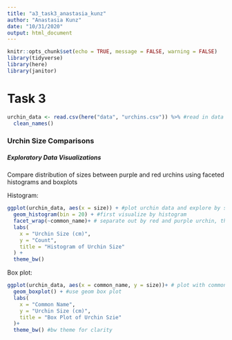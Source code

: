 ```yaml
---
title: "a3_task3_anastasia_kunz"
author: "Anastasia Kunz"
date: "10/31/2020"
output: html_document
---
```


```r
knitr::opts_chunk$set(echo = TRUE, message = FALSE, warning = FALSE)
library(tidyverse)
library(here)
library(janitor)
```


# Task 3

```r
urchin_data <- read.csv(here("data", "urchins.csv")) %>% #read in data for this task
  clean_names()
```

### Urchin Size Comparisons 

##### Exploratory Data Visualizations
Compare distribution of sizes between purple and red urchins using faceted histograms and boxplots

Histogram:
```r
ggplot(urchin_data, aes(x = size)) + #plot urchin data and explore by size
  geom_histogram(bin = 20) + #first visualize by histogram
  facet_wrap(~common_name)+ # separate out by red and purple urchin, through common name
  labs(
    x = "Urchin Size (cm)",
    y = "Count",
    title = "Histogram of Urchin Size"
  ) + 
  theme_bw()
```

Box plot:

```r
ggplot(urchin_data, aes(x = common_name, y = size))+ # plot with common_name and size
  geom_boxplot() + #use geom box plot 
  labs(
    x = "Common Name",
    y = "Urchin Size (cm)",
    title = "Box Plot of Urchin Szie"
  )+
  theme_bw() #bw theme for clarity
```



